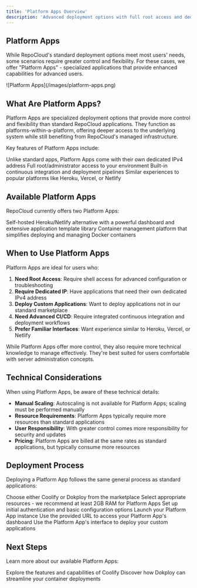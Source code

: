 ```yaml
---
title: 'Platform Apps Overview'
description: 'Advanced deployment options with full root access and dedicated IPv4'
---
```


## Platform Apps

While RepoCloud's standard deployment options meet most users' needs, some scenarios require greater control and flexibility. For these cases, we offer "Platform Apps" - specialized applications that provide enhanced capabilities for advanced users.

<Frame>
  ![Platform Apps](/images/platform-apps.png)
</Frame>

## What Are Platform Apps?

Platform Apps are specialized deployment options that provide more control and flexibility than standard RepoCloud applications. They function as platforms-within-a-platform, offering deeper access to the underlying system while still benefiting from RepoCloud's managed infrastructure.

Key features of Platform Apps include:

<CardGroup cols={2}>
  <Card title="Dedicated IPv4" icon="network-wired">
    Unlike standard apps, Platform Apps come with their own dedicated IPv4 address
  </Card>
  <Card title="Root Access" icon="key">
    Full root/administrator access to your environment
  </Card>
  <Card title="CI/CD Integration" icon="arrows-spin">
    Built-in continuous integration and deployment pipelines
  </Card>
  <Card title="Familiar Interfaces" icon="display">
    Similar experiences to popular platforms like Heroku, Vercel, or Netlify
  </Card>
</CardGroup>

## Available Platform Apps

RepoCloud currently offers two Platform Apps:

<CardGroup cols={2}>
  <Card title="Coolify" icon="snowflake" href="/platforms/coolify">
    Self-hosted Heroku/Netlify alternative with a powerful dashboard and extensive application template library
  </Card>
  <Card title="Dokploy" icon="docker" href="/platforms/dokploy">
    Container management platform that simplifies deploying and managing Docker containers
  </Card>
</CardGroup>

## When to Use Platform Apps

Platform Apps are ideal for users who:

1. **Need Root Access**: Require shell access for advanced configuration or troubleshooting
2. **Require Dedicated IP**: Have applications that need their own dedicated IPv4 address
3. **Deploy Custom Applications**: Want to deploy applications not in our standard marketplace
4. **Need Advanced CI/CD**: Require integrated continuous integration and deployment workflows
5. **Prefer Familiar Interfaces**: Want experience similar to Heroku, Vercel, or Netlify

<Note>
  While Platform Apps offer more control, they also require more technical knowledge to manage effectively. They're best suited for users comfortable with server administration concepts.
</Note>

## Technical Considerations

When using Platform Apps, be aware of these technical details:

- **Manual Scaling**: Autoscaling is not available for Platform Apps; scaling must be performed manually
- **Resource Requirements**: Platform Apps typically require more resources than standard applications
- **User Responsibility**: With greater control comes more responsibility for security and updates
- **Pricing**: Platform Apps are billed at the same rates as standard applications, but typically consume more resources

## Deployment Process

Deploying a Platform App follows the same general process as standard applications:

<Steps>
  <Step title="Select Platform App">
    Choose either Coolify or Dokploy from the marketplace
  </Step>
  <Step title="Choose Resources">
    Select appropriate resources - we recommend at least 2GB RAM for Platform Apps
  </Step>
  <Step title="Configure Settings">
    Set up initial authentication and basic configuration options
  </Step>
  <Step title="Deploy">
    Launch your Platform App instance
  </Step>
  <Step title="Access Platform">
    Use the provided URL to access your Platform App's dashboard
  </Step>
  <Step title="Deploy Applications">
    Use the Platform App's interface to deploy your custom applications
  </Step>
</Steps>

## Next Steps

Learn more about our available Platform Apps:

<CardGroup>
  <Card title="Coolify" icon="snowflake" href="/platforms/coolify">
    Explore the features and capabilities of Coolify
  </Card>
  <Card title="Dokploy" icon="docker" href="/platforms/dokploy">
    Discover how Dokploy can streamline your container deployments
  </Card>
</CardGroup> 